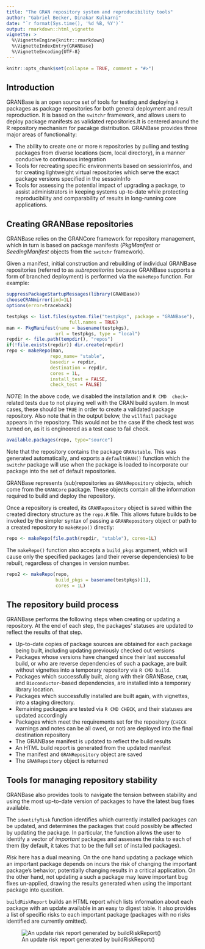 ```yaml
---
title: "The GRAN repository system and reproducibility tools"
author: "Gabriel Becker, Dinakar Kulkarni"
date: "`r format(Sys.time(), '%d %B, %Y')`"
output: rmarkdown::html_vignette
vignette: >
  %\VignetteEngine{knitr::rmarkdown}
  %\VignetteIndexEntry{GRANBase}
  %\VignetteEncoding{UTF-8}
---
```


```r
knitr::opts_chunk$set(collapse = TRUE, comment = "#>")
```

## Introduction

GRANBase is an open source set of tools for testing and deploying `R`
packages as package repositories for both general deployment and
result reproduction. It is based on the `switchr` framework, and
allows users to deploy package manifests as validated repositories.It
is centered around the R repository mechanism for pacakge
distribution. GRANBase provides three major areas of functionality:

* The ability to create one or more `R` repositories by pulling and
  testing packages from diverse locations (scm, local directory), in a
  manner conducive to continuous integration
* Tools for recreating specific environments based on sessionInfos, and
  for creating lightweight virtual repositories which serve the exact package
  versions specified in the sessoinInfo
* Tools for assessing the potential impact of upgrading a package, to assist
  administrators in keeping systems up-to-date while protecting reproducibility
  and comparability of results in long-running core applications.

## Creating GRANBase repositories

GRANBase relies on the GRANCore framework for repository management,
which in turn is based on package manifests (*PkgManifest* or
*SeedingManifest* objects from the `switchr` framework).

Given a manifest, initial construction and rebuilding of individual
GRANBase repositories (referred to as _subrepositories_ because
GRANBase supports a form of branched deployment) is performed via the
`makeRepo` function. For example:

```r
suppressPackageStartupMessages(library(GRANBase))
chooseCRANmirror(ind=1L)
options(error=traceback)
```

```r
testpkgs <- list.files(system.file("testpkgs", package = "GRANBase"),
                       full.names = TRUE)
man <- PkgManifest(name = basename(testpkgs),
                  url = testpkgs, type = "local")
repdir <- file.path(tempdir(), "repos")
if(!file.exists(repdir)) dir.create(repdir)
repo <- makeRepo(man,
                repo_name= "stable",
                basedir = repdir,
                destination = repdir,
                cores = 1L,
                install_test = FALSE,
                check_test = FALSE)
```

*NOTE*: In the above code, we disabled the installation and `R CMD
 check`-related tests due to not playing well with the CRAN build
 system. In most cases, these should be `TRUE` in order to create a
 validated package repository. Also note that in the output below, the
 `willfail` package appears in the repository. This would not be the
 case if the check test was turned on, as it is engineered as a test
 case to fail check.

```r
available.packages(repo, type="source")
```

Note that the repository contains the package `GRANstable`. This was
generated automatically, and exports a `defaultGRAN()` function which
the `switchr` package will use when the package is loaded to
incorporate our package into the set of default repositories.

GRANBase represents (sub)repositories as `GRANRepository` objects,
which come from the `GRANCore` package. These objects contain all the
information required to build and deploy the repository.

Once a repository is created, its `GRANRepository` object is saved
within the created directory structure as the `repo.R` file. This
allows future builds to be invoked by the simpler syntax of passing a
`GRANRepository` object or path to a created repository to
`makeRepo()` directly:

```r
repo <- makeRepo(file.path(repdir, "stable"), cores=1L)
```

The `makeRepo()` function also accepts a `build_pkgs` argument, which
will cause only the specified packages (and their reverse
dependencies) to be rebuilt, regardless of changes in version number.

```r
repo2 <- makeRepo(repo,
                  build_pkgs = basename(testpkgs)[1],
                  cores = 1L)
```


## The repository build process

GRANBase performs the following steps when creating or updating a
repository. At the end of each step, the packages' statuses are
updated to reflect the results of that step.

* Up-to-date copies of package sources are obtained for each package being built, including updating previously checked out versions
* Packages whose versions have changed since their last successful build, or who are reverse dependencies of such a package, are built without vignettes into a temporary repository via `R CMD build`.
* Packages which successfully built, along with their GRANBase, `CRAN`, and `Bioconductor`-based dependencies, are installed into a temporary library location.
* Packages which successfully installed are built again, with vignettes, into a staging directory.
* Remaining packages are tested via `R CMD CHECK`, and their statuses are updated accordingly
* Packages which meet the requirements set for the repository (`CHECK` warnings and notes can be all owed, or not) are deployed into the final destination repository
* The GRANBase manifest is updated to reflect the build results
* An HTML build report is generated from the updated manifest
* The manifest and `GRANRepository` object are saved
* The `GRANRepsitory` object is returned


## Tools for managing repository stability

GRANBase also provides tools to navigate the tension between stability
and using the most up-to-date version of packages to have the latest
bug fixes available.

The `identifyRisk` function identifies which currently installed
packages can be updated, and determines the packages that could
possibly be affected by updating the package. In particular, the
function allows the user to identify a vector of _important_ packages
and assesses the risks to each of them (by default, it takes that to
be the full set of installed packages).

_Risk_ here has a dual meaning. On the one hand updating a package
which an important package depends on incurs the risk of changing the
important package's behavior, potentially changing results in a
critical application. On the other hand, not updating a such a package
may leave important bug fixes un-applied, drawing the results
generated when using the important package into question.

`buildRiskReport` builds an HTML report which lists information about
each package with an update available in an easy to digest table. It
also provides a list of specific risks to each important package
(packages with no risks identified are currently omitted).


![An update risk report generated by buildRiskReport()](ReportScreenshot.png)
